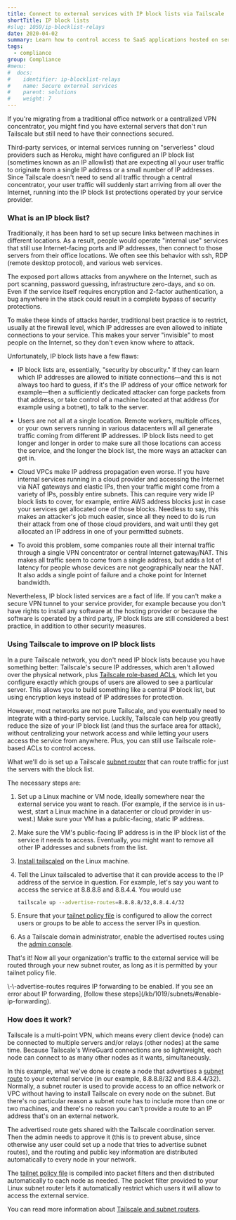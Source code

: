 ```yaml
---
title: Connect to external services with IP block lists via Tailscale
shortTitle: IP block lists
#slug: 1059/ip-blocklist-relays
date: 2020-04-02
summary: Learn how to control access to SaaS applications hosted on servers that aren't running Tailscale.
tags:
  - compliance
group: Compliance
#menu:
#  docs:
#    identifier: ip-blocklist-relays
#    name: Secure external services
#    parent: solutions
#    weight: 7
---
```


If you're migrating from a traditional office network or a centralized VPN
concentrator, you might find you have external servers that don't run
Tailscale but still need to have their connections
secured.

Third-party services, or internal services running on "serverless" cloud
providers such as Heroku, might have configured an IP block list (sometimes
known as an IP allowlist) that are
expecting all your user traffic to originate from a single IP address or a
small number of IP addresses. Since Tailscale doesn't need to send all
traffic through a central concentrator, your user traffic will suddenly start
arriving from all over the Internet, running into the IP block list
protections operated by your service provider.

### What is an IP block list?

Traditionally, it has been hard to set up secure links between machines in
different locations. As a result, people would operate "internal use"
services that still use Internet-facing ports and IP addresses, then connect
to those servers from their office locations. We often see this behavior
with ssh, RDP (remote desktop protocol), and various web services.

The exposed port allows attacks from anywhere on the Internet, such as port
scanning, password guessing, infrastructure zero-days, and so on. Even if the
service itself requires encryption and 2-factor authentication, a bug
anywhere in the stack could result in a complete bypass of security
protections.

To make these kinds of attacks harder, traditional best practice is to
restrict, usually at the firewall level, which IP addresses are even allowed
to initiate connections to your service. This makes your server "invisible"
to most people on the Internet, so they don't even know where to attack.

Unfortunately, IP block lists have a few flaws:

- IP block lists are, essentially, "security by obscurity." If they can
  learn which IP addresses are allowed to initiate connections—and this is
  not always too hard to guess, if it's the IP address of your office network
  for example—then a sufficiently dedicated attacker can forge packets from
  that address, or take control of a machine located at that address (for
  example using a botnet), to talk to the server.

- Users are not all at a single location. Remote workers, multiple
  offices, or your own servers running in various datacenters will all
  generate traffic coming from different IP addresses. IP block lists need to
  get longer and longer in order to make sure all those locations can access
  the service, and the longer the block list, the more ways an attacker can get
  in.

- Cloud VPCs make IP address propagation even worse. If you have internal
  services running in a cloud provider and accessing the Internet via NAT
  gateways and elastic IPs, then your traffic might come from a variety of
  IPs, possibly entire subnets. This can require very wide IP block lists to
  cover, for example, entire AWS address blocks just in case your services get
  allocated one of those blocks. Needless to say, this makes an attacker's job
  much easier, since all they need to do is run their attack from one of those
  cloud providers, and wait until they get allocated an IP address in one of
  your permitted subnets.

- To avoid this problem, some companies route all their internal traffic
  through a single VPN concentrator or central Internet gateway/NAT. This
  makes all traffic seem to come from a single address, but adds a lot of
  latency for people whose devices are not geographically near the NAT. It
  also adds a single point of failure and a choke point for Internet
  bandwidth.

Nevertheless, IP block listed services are a fact of life. If you can't make
a secure VPN tunnel to your service provider, for example because you don't
have rights to install any software at the hosting provider or because the
software is operated by a third party, IP block lists are still considered a
best practice, in addition to other security measures.

### Using Tailscale to improve on IP block lists

In a pure Tailscale network, you don't need IP block lists because you have
something better: Tailscale's secure IP addresses, which aren't allowed over
the physical network, plus [Tailscale role-based ACLs](/kb/1018/acls), which
let you configure exactly which groups of users are allowed to see a
particular server. This allows you to build something like a central IP
block list, but using encryption keys instead of IP addresses for protection.

However, most networks are not pure Tailscale, and you eventually need to
integrate with a third-party service. Luckily, Tailscale can help you
greatly reduce the size of your IP block list (and thus the surface area for
attack), without centralizing your network access and while letting your
users access the service from anywhere. Plus, you can still use Tailscale
role-based ACLs to control access.

What we'll do is set up a Tailscale [subnet router](/kb/1019/subnets)
that can route traffic for just the servers with the block list.

The necessary steps are:

1.  Set up a Linux machine or VM node, ideally somewhere near the external
    service you want to reach. (For example, if the service is in us-west, start
    a Linux machine in a datacenter or cloud provider in us-west.) Make sure
    your VM has a public-facing, static IP address.

2.  Make sure the VM's public-facing IP address is in the IP block list of the
    service it needs to access. Eventually, you might want to remove all other
    IP addresses and subnets from the list.

3.  [Install tailscaled](/download/linux) on the Linux machine.

4.  Tell the Linux tailscaled to advertise that it can provide access to the IP
    address of the service in question. For example, let's say you want to
    access the service at 8.8.8.8 and 8.8.4.4. You would use

    ```bash
    tailscale up --advertise-routes=8.8.8.8/32,8.8.4.4/32
    ```

5.  Ensure that your [tailnet policy file](/kb/1018/acls) is configured to allow the
    correct users or groups to be able to access the server IPs in question.

6.  As a Tailscale domain administrator, enable the advertised routes using
    the [admin console][admin].

That's it! Now all your organization's traffic to the external service will
be routed through your new subnet router, as long as it is permitted by your
tailnet policy file.

<Note>
  \-\-advertise-routes requires IP forwarding to be enabled. If you see an error about IP
  forwarding, [follow these steps](/kb/1019/subnets/#enable-ip-forwarding).
</Note>

### How does it work?

Tailscale is a multi-point VPN, which means every client device (node) can
be connected to multiple servers and/or relays (other nodes) at the same
time. Because Tailscale's WireGuard connections are so lightweight, each
node can connect to as many other nodes as it wants, simultaneously.

In this example, what we've done is create a node that advertises a [subnet
route](/kb/1019/subnets) to your external service (in our example, 8.8.8.8/32
and 8.8.4.4/32). Normally, a subnet router is used to provide access to
an office network or VPC without having to install Tailscale on every node
on the subnet. But there's no particular reason a subnet route has to
include more than one or two machines, and there's no reason you can't
provide a route to an IP address that's on an external network.

The advertised route gets shared with the Tailscale coordination server.
Then the admin needs to approve it (this is to prevent abuse, since
otherwise any user could set up a node that tries to advertise subnet
routes), and the routing and public key information are distributed
automatically to every node in your network.

The [tailnet policy file](/kb/1018/acls) is compiled into
packet filters and then distributed automatically to each node as needed.
The packet filter provided to your Linux subnet router lets it automatically
restrict which users it will allow to access the external service.

You can read more information about [Tailscale and subnet routers](/kb/1019/subnets).

[admin]: https://login.tailscale.com/admin/machines
